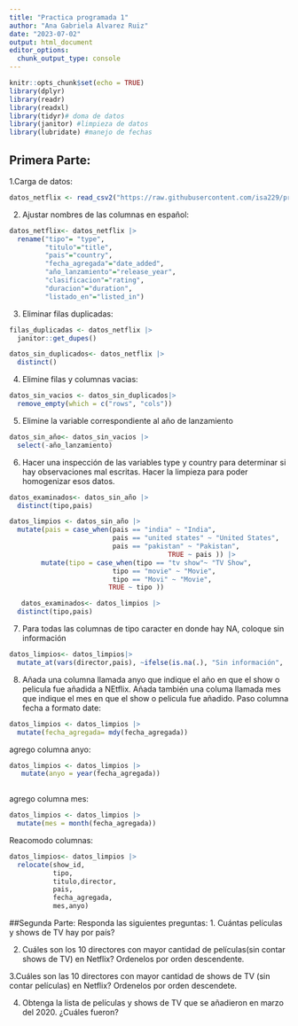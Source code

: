 ```yaml
---
title: "Practica programada 1"
author: "Ana Gabriela Alvarez Ruiz"
date: "2023-07-02"
output: html_document
editor_options: 
  chunk_output_type: console
---
```


```r
knitr::opts_chunk$set(echo = TRUE)
library(dplyr)
library(readr)
library(readxl)
library(tidyr)# doma de datos
library(janitor) #limpieza de datos
library(lubridate) #manejo de fechas
```

## Primera Parte:

1.Carga de datos:

```r
datos_netflix <- read_csv2("https://raw.githubusercontent.com/isa229/programacion_analisis_datos_ii/main/netflix_info.csv")
```

2. Ajustar nombres de las columnas en español:

```r
datos_netflix<- datos_netflix |> 
  rename("tipo"= "type",
         "titulo"="title",
         "pais"="country",
         "fecha_agregada"="date_added",
         "año_lanzamiento"="release_year",
         "clasificacion"="rating",
         "duracion"="duration",
         "listado_en"="listed_in")
```

3. Eliminar filas duplicadas:
```r
filas_duplicadas <- datos_netflix |>  
  janitor::get_dupes()

datos_sin_duplicados<- datos_netflix |> 
  distinct()
```

4. Elimine filas y columnas vacias:
```r
datos_sin_vacios <- datos_sin_duplicados|> 
  remove_empty(which = c("rows", "cols"))
```

5. Elimine la variable correspondiente al año de lanzamiento
```r
datos_sin_año<- datos_sin_vacios |> 
  select(-año_lanzamiento)
```

6. Hacer una inspección de las variables type y country para determinar si hay observaciones mal escritas. Hacer la limpieza para poder homogenizar esos datos.
```r
datos_examinados<- datos_sin_año |> 
  distinct(tipo,pais)
```

```r
datos_limpios <- datos_sin_año |> 
  mutate(pais = case_when(pais == "india" ~ "India",
                          pais == "united states" ~ "United States",
                          pais == "pakistan" ~ "Pakistan",
                                        TRUE ~ pais )) |> 
        mutate(tipo = case_when(tipo == "tv show"~ "TV Show",
                          tipo == "movie" ~ "Movie",
                          tipo == "Movi" ~ "Movie",
                         TRUE ~ tipo ))

   datos_examinados<- datos_limpios |> 
  distinct(tipo,pais)                                    
```

7. Para todas las columnas de tipo caracter en donde hay NA, coloque sin información
```r
datos_limpios<- datos_limpios|> 
  mutate_at(vars(director,pais), ~ifelse(is.na(.), "Sin información", .))
```

8. Añada una columna llamada anyo que indique el año en que el show o pelicula fue añadida a NEtflix. Añada también una columa llamada mes que indique el mes en que el show o pelicula fue añadido.
Paso columna fecha a formato date:
```r
datos_limpios <- datos_limpios |> 
  mutate(fecha_agregada= mdy(fecha_agregada))

```
agrego columna anyo:
```r
datos_limpios <- datos_limpios |> 
   mutate(anyo = year(fecha_agregada))
  
```
agrego columna mes:
```r
datos_limpios <- datos_limpios |> 
  mutate(mes = month(fecha_agregada))
```

Reacomodo columnas:
```r
datos_limpios<- datos_limpios |> 
  relocate(show_id, 
           tipo,
           titulo,director,
           pais,
           fecha_agregada,
           mes,anyo)
```

##Segunda Parte:
Responda las siguientes preguntas:
1. Cuántas películas y shows de TV hay por país?

2. Cuáles son los 10 directores con mayor cantidad de películas(sin contar shows de TV) en Netflix? Ordenelos por orden descendente.

3.Cuáles son las 10 directores con mayor cantidad de shows de TV (sin contar películas) en Netflix? Ordenelos por orden descendete.

4. Obtenga la lista de películas y shows de TV que se añadieron en marzo del 2020. ¿Cuáles fueron?